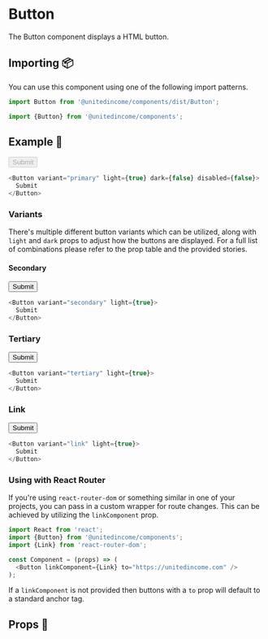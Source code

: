 
# Button

The Button component displays a HTML button.

## Importing 📦

You can use this component using one of the following import patterns.

```javascript
import Button from '@unitedincome/components/dist/Button';
```

```javascript
import {Button} from '@unitedincome/components';
```

## Example 🚀

<Preview>
  <Button variant="primary" light={true} dark={false} disabled={false}>
    Submit
  </Button>
</Preview>

```javascript
<Button variant="primary" light={true} dark={false} disabled={false}>
  Submit
</Button>
```

### Variants

There's multiple different button variants which can be utilized, along with `light` and `dark` props to adjust how the buttons are displayed. For a full list of combinations please refer to the prop table and the provided stories.

#### Secondary

<Preview>
  <Button variant="secondary" light={true}>
    Submit
  </Button>
</Preview>

```javascript
<Button variant="secondary" light={true}>
  Submit
</Button>
```

### Tertiary

<Preview>
  <Button variant="tertiary" light={true}>
    Submit
  </Button>
</Preview>

```javascript
<Button variant="tertiary" light={true}>
  Submit
</Button>
```

### Link

<Preview>
  <Button variant="link" light={true}>
    Submit
  </Button>
</Preview>

```javascript
<Button variant="link" light={true}>
  Submit
</Button>
```

### Using with React Router

If you're using `react-router-dom` or something similar in one of your projects, you can pass in a custom wrapper for route changes. This can be achieved by utilizing the `linkComponent` prop.

```javascript
import React from 'react';
import {Button} from '@unitedincome/components';
import {Link} from 'react-router-dom';

const Component = (props) => (
  <Button linkComponent={Link} to="https://unitedincome.com" />
);
```

If a `linkComponent` is not provided then buttons with a `to` prop will default to a standard anchor tag.

## Props 🔧

<Props of={Button} />
